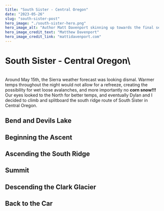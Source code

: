 ```yaml
---
title: "South Sister - Central Oregon"
date: "2023-05-26"
slug: "south-sister-post"
hero_image: "./south-sister-hero.png"
hero_image_alt: "Author Matt Davenport skinning up towards the final section of the South Ridge route above the Lewis Glacier."
hero_image_credit_text: "Matthew Davenport"
hero_image_credit_link: "mattidavenport.com"
---
```



# South Sister - Central Oregon\
\
Around May 15th, the Sierra weather forecast was looking dismal. Warmer temps throughout the night
would not allow for a refreeze, creating the possibility for wet loose avalanches, and more importantly
no **corn snow!!!** Our eyes looked to the North for better temps, and eventually Dylan and I decided to climb
and splitboard the south ridge route of South Sister in Central Oregon.

## Bend and Devils Lake

## Beginning the Ascent

## Ascending the South Ridge

## Summit

## Descending the Clark Glacier

## Back to the Car

